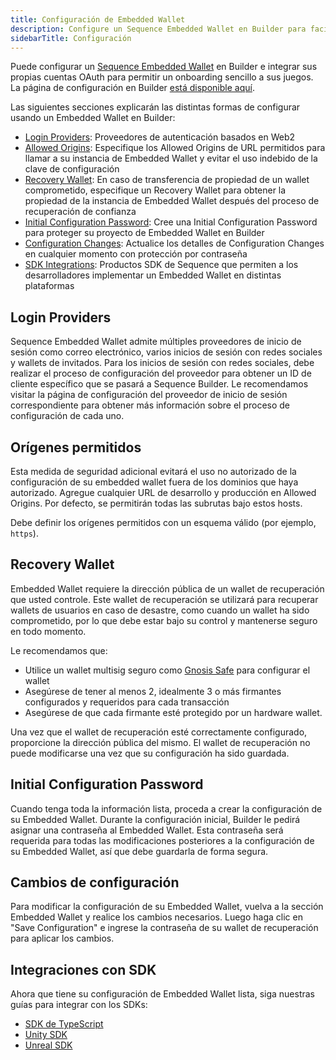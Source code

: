 ```yaml
---
title: Configuración de Embedded Wallet
description: Configure un Sequence Embedded Wallet en Builder para facilitar la incorporación de usuarios a sus juegos integrando cuentas OAuth. Aprenda a configurar proveedores de inicio de sesión como Google Auth y Apple Auth, especifique orígenes permitidos para mayor seguridad, configure un wallet de recuperación y cree una configuración inicial.
sidebarTitle: Configuración
---
```


Puede configurar un [Sequence Embedded Wallet](https://sequence.build/project/default/embedded-wallet?tab=config) en Builder e integrar sus propias cuentas OAuth para permitir un onboarding sencillo a sus juegos. La página de configuración en Builder [está disponible aquí](https://sequence.build/project/default/embedded-wallet).

Las siguientes secciones explicarán las distintas formas de configurar usando un Embedded Wallet en Builder:
- [Login Providers](/solutions/builder/embedded-wallet#login-providers): Proveedores de autenticación basados en Web2
- [Allowed Origins](/solutions/builder/embedded-wallet#allowed-origins): Especifique los Allowed Origins de URL permitidos para llamar a su instancia de Embedded Wallet y evitar el uso indebido de la clave de configuración
- [Recovery Wallet](/solutions/builder/embedded-wallet#recovery-wallet): En caso de transferencia de propiedad de un wallet comprometido, especifique un Recovery Wallet para obtener la propiedad de la instancia de Embedded Wallet después del proceso de recuperación de confianza
- [Initial Configuration Password](/solutions/builder/embedded-wallet#initial-configuration-password): Cree una Initial Configuration Password para proteger su proyecto de Embedded Wallet en Builder
- [Configuration Changes](/solutions/builder/embedded-wallet#configuration-changes): Actualice los detalles de Configuration Changes en cualquier momento con protección por contraseña
- [SDK Integrations](/solutions/builder/embedded-wallet#sdk-integrations): Productos SDK de Sequence que permiten a los desarrolladores implementar un Embedded Wallet en distintas plataformas

## Login Providers
Sequence Embedded Wallet admite múltiples proveedores de inicio de sesión como correo electrónico, varios inicios de sesión con redes sociales y wallets de invitados. Para los inicios de sesión con redes sociales, debe realizar el proceso de configuración del proveedor para obtener un ID de cliente específico que se pasará a Sequence Builder. Le recomendamos visitar la página de configuración del proveedor de inicio de sesión correspondiente para obtener más información sobre el proceso de configuración de cada uno.

## Orígenes permitidos
Esta medida de seguridad adicional evitará el uso no autorizado de la configuración de su embedded wallet fuera de los dominios que haya autorizado. Agregue cualquier URL de desarrollo y producción en Allowed Origins. Por defecto, se permitirán todas las subrutas bajo estos hosts.

Debe definir los orígenes permitidos con un esquema válido (por ejemplo, `https`).

## Recovery Wallet
Embedded Wallet requiere la dirección pública de un wallet de recuperación que usted controle. Este wallet de recuperación se utilizará para recuperar wallets de usuarios en caso de desastre, como cuando un wallet ha sido comprometido, por lo que debe estar bajo su control y mantenerse seguro en todo momento.

Le recomendamos que:
- Utilice un wallet multisig seguro como [Gnosis Safe](https://safe.global/) para configurar el wallet
- Asegúrese de tener al menos 2, idealmente 3 o más firmantes configurados y requeridos para cada transacción
- Asegúrese de que cada firmante esté protegido por un hardware wallet.

Una vez que el wallet de recuperación esté correctamente configurado, proporcione la dirección pública del mismo. El wallet de recuperación no puede modificarse una vez que su configuración ha sido guardada.

## Initial Configuration Password
Cuando tenga toda la información lista, proceda a crear la configuración de su Embedded Wallet. Durante la configuración inicial, Builder le pedirá asignar una contraseña al Embedded Wallet. Esta contraseña será requerida para todas las modificaciones posteriores a la configuración de su Embedded Wallet, así que debe guardarla de forma segura.

## Cambios de configuración
Para modificar la configuración de su Embedded Wallet, vuelva a la sección Embedded Wallet y realice los cambios necesarios. Luego haga clic en "Save Configuration" e ingrese la contraseña de su wallet de recuperación para aplicar los cambios.

## Integraciones con SDK
Ahora que tiene su configuración de Embedded Wallet lista, siga nuestras guías para integrar con los SDKs:
- [SDK de TypeScript](/solutions_old/wallets/embedded-wallet/overview)
- [Unity SDK](/sdk/unity/overview)
- [Unreal SDK](/sdk/unreal/overview)
